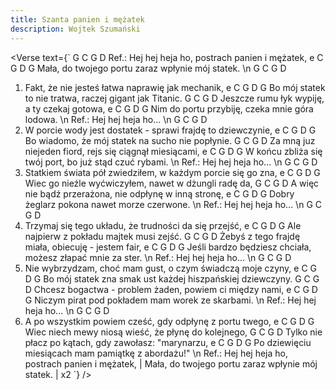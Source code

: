 ```yaml
---
title: Szanta panien i mężatek
description: Wojtek Szumański
---
```



<Verse
  text={`
       G            C            G        D
Ref.:  Hej hej heja ho, postrach panien i mężatek,
    e            C            G       D    G
Mała, do twojego portu zaraz wpłynie mój statek.
\n
   G            C            G        D
1. Fakt, że nie jesteś łatwa naprawię jak mechanik,
       e            C            G       D    G
Bo mój statek to nie tratwa, raczej gigant jak Titanic.
G            C            G        D
Jeszcze rumu łyk wypiję, a ty czekaj gotowa,
      e            C            G       D    G
Nim do portu przybiję, czeka mnie góra lodowa.
\n
Ref.: Hej hej heja ho...
\n
   G            C            G        D
2. W porcie wody jest dostatek - sprawi frajdę to dziewczynie,
       e            C            G       D    G
Bo wiadomo, że mój statek na sucho nie popłynie.
 G            C            G        D
Za mną juz niejeden fiord, rejs się ciągnął miesiącami,
       e            C            G       D    G
W końcu zbliża się twój port, bo już stąd czuć rybami.
\n
Ref.: Hej hej heja ho...
\n
    G            C            G        D
3. Statkiem świata pół zwiedziłem, w każdym porcie się go zna,
       e            C            G       D    G
Wiec go nieźle wyćwiczyłem, nawet w dżungli radę da,
 G            C            G        D
A więc nie bądź przerażona, nie odpłynę w inną stronę,
       e        C         G       D    G
Dobry żeglarz pokona nawet morze czerwone.
\n
Ref.: Hej hej heja ho...
\n
    G            C            G        D
4. Trzymaj się tego układu, że trudności da się przejść,
  e            C            G       D    G
Ale najpierw z pokładu majtek musi zejść.
 G            C            G        D
Żebyś z tego frajdę miała, obiecuję - jestem fair,
   e            C            G       D    G
Jeśli bardzo będziesz chciała, możesz złapać mnie za ster.
\n
Ref.: Hej hej heja ho...
\n
    G            C            G        D
5. Nie wybrzydzam, choć mam gust, o czym świadczą moje czyny,
  e            C            G       D    G
Bo mój statek zna smak ust każdej hiszpańskiej dziewczyny.
  G            C            G        D
Chcesz bogactwa - problem żaden, powiem ci między nami,
     e            C            G       D    G
Niczym pirat pod pokładem mam worek ze skarbami.
\n
Ref.: Hej hej heja ho...
\n
    G            C            G        D
6. A po wszystkim powiem cześć, gdy odpłynę z portu twego,
       e            C            G       D    G
Wiec niech mewy niosą wieść, że płynę do kolejnego,
  G            C            G        D
Tylko nie płacz po kątach, gdy zawołasz: "marynarzu,
     e            C            G       D    G
Po dziewięciu miesiącach mam pamiątkę z abordażu!"
\n
Ref.: Hej hej heja ho, postrach panien i mężatek, |
Mała, do twojego portu zaraz wpłynie mój statek.  | x2
`}
/>
